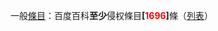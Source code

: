 一般[[WP:条目|條目]]：百度百科'''至少'''侵权條目'''[{{fullurl:Template:BDCV/zh-n|action=edit}}<span style="color:red;">1696</span>]'''條（[[Wikipedia:百度百科對維基百科的侵權/列表/一般条目|列表]]）
